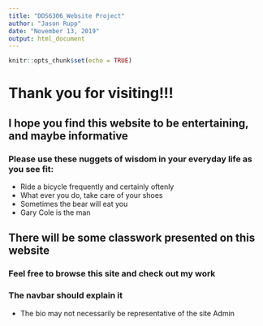 ```yaml
---
title: "DDS6306_Website Project"
author: "Jason Rupp"
date: "November 13, 2019"
output: html_document
---
```


```r
knitr::opts_chunk$set(echo = TRUE)
```


# Thank you for visiting!!!
## I hope you find this website to be entertaining, and maybe informative
### Please use these nuggets of wisdom in your everyday life as you see fit:
- Ride a bicycle frequently and certainly oftenly
- What ever you do, take care of your shoes
- Sometimes the bear will eat you
- Gary Cole is the man


## There will be some classwork presented on this website
### Feel free to browse this site and check out my work
### The navbar should explain it
- The bio may not necessarily be representative of the site Admin
